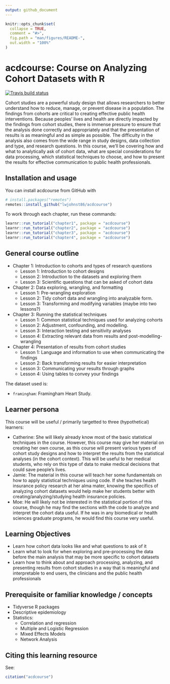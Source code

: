 ```yaml
---
output: github_document
---
```


<!-- README.md is generated from README.Rmd. Please edit that file -->

```r
knitr::opts_chunk$set(
  collapse = TRUE,
  comment = "#>",
  fig.path = "man/figures/README-",
  out.width = "100%"
)
```

# acdcourse: Course on Analyzing Cohort Datasets with R

<!-- badges: start -->
[![Travis build status](https://travis-ci.org/lwjohnst86/acdcourse.svg?branch=master)](https://travis-ci.org/lwjohnst86/acdcourse)
<!-- badges: end -->

Cohort studies are a powerful study design that allows researchers to better
understand how to reduce, manage, or prevent disease in a population. The
findings from cohorts are critical to creating effective public health
interventions. Because peoples' lives and health are directly impacted by the
findings from cohort studies, there is immense pressure to ensure that the
analysis done correctly and appropriately and that the presentation of results
is as meaningful and as simple as possible. The difficulty in the analysis also
comes from the wide range in study designs, data collection and type, and
research questions. In this course, we'll be covering how and what to
analytically ask of cohort data, what are special considerations for data
processing, which statistical techniques to choose, and how to present the
results for effective communication to public health professionals.

## Installation and usage

You can install acdcourse from GitHub with

``` r
# install.packages("remotes")
remotes::install_github("lwjohnst86/acdcourse")
```

To work through each chapter, run these commands:

``` r
learnr::run_tutorial("chapter1", package = "acdcourse")
learnr::run_tutorial("chapter2", package = "acdcourse")
learnr::run_tutorial("chapter3", package = "acdcourse")
learnr::run_tutorial("chapter4", package = "acdcourse")
```

## General course outline

- Chapter 1: Introduction to cohorts and types of research questions
    - Lesson 1: Introduction to cohort designs
    - Lesson 2: Introduction to the datasets and exploring them
    - Lesson 3: Scientific questions that can be asked of cohort data
- Chapter 2: Data exploring, wrangling, and formatting
    - Lesson 1: Pre-wrangling exploration
    - Lesson 2: Tidy cohort data and wrangling into analyzable form.
    - Lesson 3: Transforming and modifying variables (maybe into two lessons?)
- Chapter 3: Running the statistical techniques
    - Lesson 1: Common statistical techniques used for analyzing cohorts
    - Lesson 2: Adjustment, confounding, and modelling.
    - Lesson 3: Interaction testing and sensitivity analyses
    - Lesson 4: Extracting relevant data from results and post-modelling-wrangling 
- Chapter 4: Presentation of results from cohort studies
    - Lesson 1: Language and information to use when communicating the findings
    - Lesson 2: Back transforming results for easier interpretation
    - Lesson 3: Communicating your results through graphs
    - Lesson 4: Using tables to convey your findings
    
<!-- TODO: Update this outline -->

The dataset used is:

- `framingham`: Framingham Heart Study.

## Learner persona

This course will be useful / primarily targetted to three (hypothetical)
learners:

* Catherine: She will likely already know most of the basic statistical
techniques in the course. However, this course may give her material on creating
her own course, as this course will present various types of cohort study designs
and how to interpret the results from the statistical analyses (in the cohort
context). This will be useful to her medical students, who rely on this type of
data to make medical decisions that could save people's lives.
* Jamie: The material in this course will teach her some fundamentals on how to
apply statistical techniques using code. If she teaches health insurance policy 
research at her alma mater, knowing the specifics of analyzing cohort datasets
would help make her students better with creating/analyzing/studying health
insurance policies.
* Moe: He will likely not be interested in the statistical portion of this
course, though he may find the sections with the code to analyze and interpret
the cohort data useful. If he was in any biomedical or health sciences graduate
programs, he would find this course very useful.

## Learning Objectives

- Learn how cohort data looks like and what questions to ask of it
- Learn what to look for when exploring and pre-processing the data before the
main analysis that may be more specific to cohort datasets
- Learn how to think about and approach processing, analyzing, and presenting
results from cohort studies in a way that is meaningful and interpretable to end
users, the clinicians and the public health professionals

## Prerequisite or familiar knowledge / concepts

- Tidyverse R packages
- Descriptive epidemiology
- Statistics: 
    - Correlation and regression
    - Multiple and Logistic Regression
    - Mixed Effects Models
    - Network Analysis

<!-- TODO: Include links to some of these resources -->

## Citing this learning resource

See:

```r
citation("acdcourse")
```
